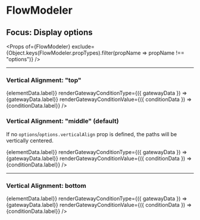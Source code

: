 

<Meta title='FlowModeler (options)' component={FlowModeler} />

# FlowModeler
## Focus: Display options

<Props of={FlowModeler} exclude={Object.keys(FlowModeler.propTypes).filter(propName => propName !== "options")} />

----

### Vertical Alignment: "top"

<Preview>
    <Story name="verticalAlign: top">
        <FlowModeler
            flow={{
                firstElementId: "1",
                elements: {
                    "1": { data: { label: "Step A" }, nextElementId: "2" },
                    "2": { data: { label: "Q1" }, nextElements: [
                        { id: "3.1", conditionData: { label: "Yes" } },
                        { id: "3.2", conditionData: { label: "No" } }] },
                    "3.1": { data: { label: "Opt. B" }, nextElementId: "4" },
                    "3.2": { data: { label: "Opt. C" }, nextElementId: "4" },
                    "4": { data: { label: "Q2" }, nextElements: [
                        { id: "5.1", conditionData: { label: "Yes" } },
                        { id: "5.2", conditionData: { label: "No" } },
                        { id: "5.3", conditionData: { label: "N/A" } }] },
                    "5.1": { data: { label: "Opt. D" } },
                    "5.2": { data: { label: "Opt. E" } },
                    "5.3": { data: { label: "Opt. F" } }
                }
            }}
            options={{ verticalAlign: "top" }}
            renderContent={({ elementData }) => <span>{elementData.label}</span>}
            renderGatewayConditionType={({ gatewayData }) => <label>{gatewayData.label}</label>}
            renderGatewayConditionValue={({ conditionData }) => <label>{conditionData.label}</label>}
        />
    </Story>
</Preview>

### Vertical Alignment: "middle" (default)
If no `options`/`options.verticalAlign` prop is defined, the paths will be vertically centered.

<Preview>
    <Story name="verticalAlign: middle">
        <FlowModeler
            flow={{
                firstElementId: "1",
                elements: {
                    "1": { data: { label: "Step A" }, nextElementId: "2" },
                    "2": { data: { label: "Q1" }, nextElements: [
                        { id: "3.1", conditionData: { label: "Yes" } },
                        { id: "3.2", conditionData: { label: "No" } }] },
                    "3.1": { data: { label: "Opt. B" }, nextElementId: "4" },
                    "3.2": { data: { label: "Opt. C" }, nextElementId: "4" },
                    "4": { data: { label: "Q2" }, nextElements: [
                        { id: "5.1", conditionData: { label: "Yes" } },
                        { id: "5.2", conditionData: { label: "No" } },
                        { id: "5.3", conditionData: { label: "N/A" } }] },
                    "5.1": { data: { label: "Opt. D" } },
                    "5.2": { data: { label: "Opt. E" } },
                    "5.3": { data: { label: "Opt. F" } }
                }
            }}
            renderContent={({ elementData }) => <span>{elementData.label}</span>}
            renderGatewayConditionType={({ gatewayData }) => <label>{gatewayData.label}</label>}
            renderGatewayConditionValue={({ conditionData }) => <label>{conditionData.label}</label>}
        />
    </Story>
</Preview>

----

### Vertical Alignment: bottom

<Preview>
    <Story name="verticalAlign: bottom">
        <FlowModeler
            flow={{
                firstElementId: "1",
                elements: {
                    "1": { data: { label: "Step A" }, nextElementId: "2" },
                    "2": { data: { label: "Q1" }, nextElements: [
                        { id: "3.1", conditionData: { label: "Yes" } },
                        { id: "3.2", conditionData: { label: "No" } }] },
                    "3.1": { data: { label: "Opt. B" }, nextElementId: "4" },
                    "3.2": { data: { label: "Opt. C" }, nextElementId: "4" },
                    "4": { data: { label: "Q2" }, nextElements: [
                        { id: "5.1", conditionData: { label: "Yes" } },
                        { id: "5.2", conditionData: { label: "No" } },
                        { id: "5.3", conditionData: { label: "N/A" } }] },
                    "5.1": { data: { label: "Opt. D" } },
                    "5.2": { data: { label: "Opt. E" } },
                    "5.3": { data: { label: "Opt. F" } }
                }
            }}
            options={{ verticalAlign: "bottom" }}
            renderContent={({ elementData }) => <span>{elementData.label}</span>}
            renderGatewayConditionType={({ gatewayData }) => <label>{gatewayData.label}</label>}
            renderGatewayConditionValue={({ conditionData }) => <label>{conditionData.label}</label>}
        />
    </Story>
</Preview>
